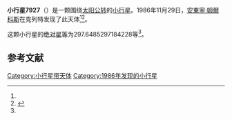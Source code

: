 {{Infobox planet
| bgcolour = #FFFFC0
| name = 7927
| symbol = 
| image = 
| caption = 
| discovery = yes
| discovery_ref = 
| discoverer = [[安東寧·姆爾科斯|安東寧·姆爾科斯]]
| discovery_site = [[克列特|克列特]] 
| discovered = 1986年11月29日
| designations = yes
| mp_name = 
| named_after = 
| alt_names = 1986 WV1/ 1969 VY / 1993 BK3
| mp_category = [[主带小行星|主带小行星]]
| orbit_ref = <ref name="a">[http://ssd.jpl.nasa.gov/sbdb.cgi?sstr=7927 7927] {{Wayback|url=http://ssd.jpl.nasa.gov/sbdb.cgi?sstr=7927 |date=20210901101027 }}，小行星數據庫瀏覽器（JPL Small-Body Database Browser）－[[美国国家航空航天局|美国国家航空航天局]]喷气推进实验室</ref>
| epoch = 2456400.5 (2013年4月18日更新)
| aphelion = {{convert|3.672281653777703|AU|km|3|abbr=on|lk=out}}
| perihelion = {{convert|2.601665371918774|AU|km|3|abbr=on}}
| semimajor = {{convert|3.136973512848238|AU|km|3|abbr=on}}
| eccentricity = 0.170644776
| period = 2029.386208 [[日|日]]<br />5.56[[儒略年|儒略年]]
| avg_speed = 
| inclination = 1.674257681990682
| asc_node = 156.5543215499069
| mean_anomaly = 
| arg_peri = 297.6485297184228
| satellites = 
| physical_characteristics = yes
| dimensions = 
| mass = 
| density = 
| surface_grav = 
| escape_velocity = 
| sidereal_day = 
| axial_tilt = 
| pole_ecliptic_lat = 
| pole_ecliptic_lon = 
| albedo = 
| temperatures= 
| temp_name1 = 
| mean_temp_1 = 
| max_temp_1 = 
| temp_name2 = 
| max_temp_2 = 
| spectral_type = 
| abs_magnitude = 297.6485297184228
}}

'''小行星7927'''（{{lang-en|7927}}）是一颗围绕[[太阳|太阳]][[公转|公转]]的[[小行星|小行星]]。1986年11月29日，[[安東寧·姆爾科斯|安東寧·姆爾科斯]]在克列特发现了此天体<ref name="a" /><ref>{{cite news|title=小行星列表|url=http://cfa-www.harvard.edu/iau/lists/NumberedMPs.txt|accessdate=2013-07-08|newspaper=哈佛大学|archive-date=2008-05-17|archive-url=https://web.archive.org/web/20080517010638/http://cfa-www.harvard.edu/iau/lists/NumberedMPs.txt|dead-url=no}}</ref>。

这颗小行星的[[绝对星等|绝对星等]]为297.6485297184228等<ref name="a" />。

==参考文献==
{{reflist}}
{{Minor Planet Number|[[小行星7926|小行星7926]]|[[小行星7928|小行星7928]]}}

{{小天体}}

[[Category:小行星带天体|Category:小行星带天体]]
[[Category:1986年发现的小行星|Category:1986年发现的小行星]]

{{asteroid-stub}}